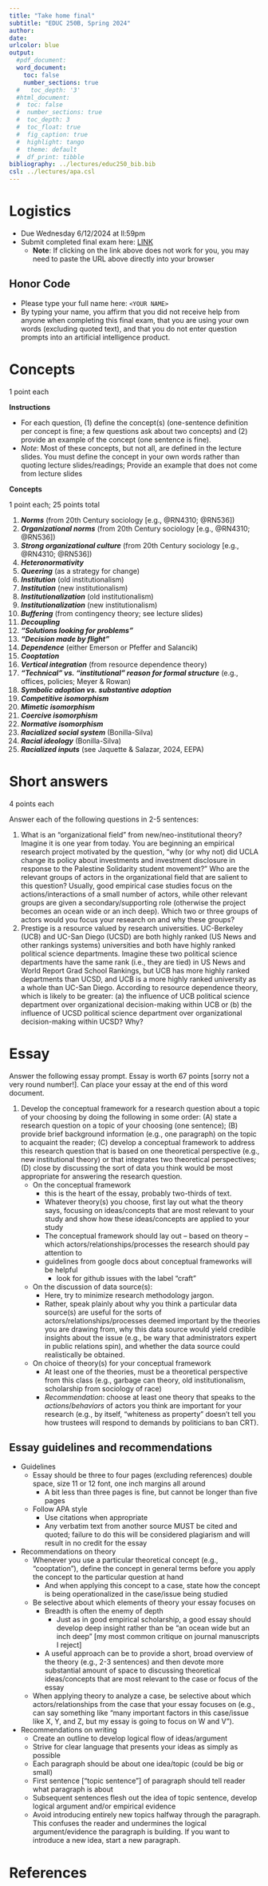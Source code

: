 ```yaml
---
title: "Take home final"
subtitle: "EDUC 250B, Spring 2024"
author: 
date: 
urlcolor: blue
output: 
  #pdf_document:
  word_document:
    toc: false
    number_sections: true
  #   toc_depth: '3'
  #html_document:
  #  toc: false
  #  number_sections: true    
  #  toc_depth: 3
  #  toc_float: true
  #  fig_caption: true
  #  highlight: tango
  #  theme: default
  #  df_print: tibble
bibliography: ../lectures/educ250_bib.bib
csl: ../lectures/apa.csl
---
```


# Logistics


- Due Wednesday 6/12/2024 at ll:59pm
- Submit completed final exam here: [LINK](https://docs.google.com/forms/d/1q4uFsqBYLN_Nxkt82irLB6Q6LyKjbpbOoP-C9tkQa14/prefill)
  - **Note**: If clicking on the link above does not work for you, you may need to paste the URL above directly into your browser


## Honor Code

-	Please type your full name here: `<YOUR NAME>`
-	By typing your name, you affirm that you did not receive help from anyone when completing this final exam, that you are using your own words (excluding quoted text), and that you do not enter question prompts into an artificial intelligence product.

# Concepts

1 point each

**Instructions**

- For each question, (1) define the concept(s) (one-sentence definition per concept is fine; a few questions ask about two concepts) and (2) provide an example of the concept (one sentence is fine). 
- _Note_: Most of these concepts, but not all, are defined in the lecture slides. You must define the concept in your own words rather than quoting lecture slides/readings; Provide an example that does not come from lecture slides

**Concepts**

1 point each; 25 points total

1. __*Norms*__ (from 20th Century sociology [e.g., @RN4310; @RN536])
1. __*Organizational norms*__ (from 20th Century sociology [e.g., @RN4310; @RN536])
1. __*Strong organizational culture*__ (from 20th Century sociology [e.g., @RN4310; @RN536])
1. __*Heteronormativity*__
1. __*Queering*__ (as a strategy for change)
1. __*Institution*__ (old institutionalism)
1. __*Institution*__ (new institutionalism)
1. __*Institutionalization*__ (old institutionalism)
1. __*Institutionalization*__ (new institutionalism)
1. __*Buffering*__ (from contingency theory; see lecture slides)
1. __*Decoupling*__
1. __*“Solutions looking for problems”*__
1. __*“Decision made by flight”*__
1. __*Dependence*__ (either Emerson or Pfeffer and Salancik)
1. __*Cooptation*__ 
1. __*Vertical integration*__ (from resource dependence theory)
1. __*"Technical" vs. "institutional" reason for formal structure*__ (e.g., offices, policies; Meyer \& Rowan)
1. __*Symbolic adoption vs. substantive adoption*__
1. __*Competitive isomorphism*__
1. __*Mimetic isomorphism*__
1. __*Coercive isomorphism*__
1. __*Normative isomorphism*__
1. __*Racialized social system*__ (Bonilla-Silva)
1. __*Racial ideology*__ (Bonilla-Silva)
1. __*Racialized inputs*__ (see Jaquette & Salazar, 2024, EEPA)


<!-- your comment 

1. __*Discretionary vs. standardized selection devices*__
1. __*Predatory inclusion*__ (give an example other than for-profit colleges)
1. __*Repressive legalism*__
-->


# Short answers

4 points each

Answer each of the following questions in 2-5 sentences:

<!-- your comment 

1.	According to resource dependence theory, why does organizational mission change when an organization switches from relying on one resource to relying on a different resource [consider both internal and external power dynamics]. Give an example.
-->
1. What is an "organizational field" from new/neo-institutional theory? Imagine it is one year from today. You are beginning an empirical research project motivated by the question, "why (or why not) did UCLA change its policy about investments and investment disclosure in response to the Palestine Solidarity student movement?" Who are the relevant groups of actors in the organizational field that are salient to this question? Usually, good empirical case studies focus on the actions/interactions of a small number of actors, while other relevant groups are given a secondary/supporting role (otherwise the project becomes an ocean wide or an inch deep). Which two or three groups of actors would you focus your research on and why these groups?
1. Prestige is a resource valued by research universities. UC-Berkeley (UCB) and UC-San Diego (UCSD) are both highly ranked (US News and other rankings systems) universities and both have highly ranked political science departments. Imagine these two political science departments have the same rank (i.e., they are tied) in US News and World Report Grad School Rankings, but UCB has more highly ranked departments than UCSD, and UCB is a more highly ranked university as a whole than UC-San Diego. According to resource dependence theory, which is likely to be greater: (a) the influence of UCB political science department over organizational decision-making within UCB or (b) the influence of UCSD political science department over organizational decision-making within UCSD? Why?


# Essay


Answer the following essay prompt. Essay is worth 67 points [sorry not a very round number!]. Can place your essay at the end of this word document.

1. Develop the conceptual framework for a research question about a topic of your choosing by doing the following in some order: (A) state a research question on a topic of your choosing (one sentence); (B) provide brief background information (e.g., one paragraph) on the topic to acquaint the reader; (C) develop a conceptual framework to address this research question that is based on one theoretical perspective (e.g., new institutional theory) or that integrates two theoretical perspectives; (D) close by discussing the sort of data you think would be most appropriate for answering the research question. 
    - On the conceptual framework
      - this is the heart of the essay, probably two-thirds of text.
      - Whatever theory(s) you choose, first lay out what the theory says, focusing on ideas/concepts that are most relevant to your study and show how these ideas/concepts are applied to your study
      - The conceptual framework should lay out -- based on theory -- which actors/relationships/processes the research should pay attention to
      - guidelines from google docs about conceptual frameworks will be helpful
        - look for github issues with the label "craft"
    - On the discussion of data source(s):
      - Here, try to minimize research methodology jargon. 
      - Rather, speak plainly about why you think a particular data source(s) are useful for the sorts of actors/relationships/processes deemed important by the theories you are drawing from, why this data source would yield credible insights about the issue (e.g., be wary that administrators expert in public relations spin), and whether the data source could realistically be obtained.
    - On choice of theory(s) for your conceptual framework
      - At least one of the theories, must be a theoretical perspective from this class (e.g., garbage can theory, old institutionalism, scholarship from sociology of race)
      - *Recommendation*: choose at least one theory that speaks to the *actions*/*behaviors* of actors you think are important for your research (e.g., by itself, "whiteness as property" doesn't tell you how trustees will respond to demands by politicians to ban CRT).


## Essay guidelines and recommendations

- Guidelines
  - Essay should be three to four pages (excluding references) double space, size 11 or 12 font, one inch margins all around
    - A bit less than three pages is fine, but cannot be longer than five pages
  - Follow APA style
    - Use citations when appropriate
    -	Any verbatim text from another source MUST be cited and quoted; failure to do this will be considered plagiarism and will result in no credit for the essay
- Recommendations on theory
  -	Whenever you use a particular theoretical concept (e.g., "cooptation"), define the concept in general terms before you apply the concept to the particular question at hand
    - And when applying this concept to a case, state how the concept is being operationalized in the case/issue being studied
  -	Be selective about which elements of theory your essay focuses on
    - Breadth is often the enemy of depth
      - Just as in good empirical scholarship, a good essay should develop deep insight rather than be “an ocean wide but an inch deep” [my most common critique on journal manuscripts I reject]
    - A useful approach can be to provide a short, broad overview of the theory (e.g., 2-3 sentences) and then devote more substantial amount of space to discussing theoretical ideas/concepts that are most relevant to the case or focus of the essay
  - When applying theory to analyze a case, be selective about which actors/relationships from the case that your essay focuses on (e.g., can say something like "many important factors in this case/issue like X, Y, and Z, but my essay is going to focus on W and V").
- Recommendations on writing
  - Create an outline to develop logical flow of ideas/argument
  - Strive for clear language that presents your ideas as simply as possible
  - Each paragraph should be about one idea/topic (could be big or small)
  - First sentence ["topic sentence"] of paragraph should tell reader what paragraph is
  about
  - Subsequent sentences flesh out the idea of topic sentence, develop logical
  argument and/or empirical evidence
  - Avoid introducing entirely new topics halfway through the paragraph. This confuses the reader and undermines the logical argument/evidence the paragraph is building. If you want to introduce a new idea, start a new paragraph.


# References




<!-- your comment 

One of the two essay prompts should be of the type: apply two theories to analyze the following case [and provide recommendations] because that will be what you do for DAP when ask students to apply two theoretical perspectives to analyze demands by Black Bruins

grad school programs going test optional

####### UNIVERSITY TIES TO POLICE

Group 3: Police Racial Profiling and Brutality on Campus 
Students are calling for universities to cut their contracts with city and state police forces in the wake of campus police brutality during Black Lives Matter demonstrations and mental health crises. Students call for university administration to reinvest their budget to repair the harm police violence has caused to their community, especially students of color. In addition, they ask the university to partner with them to educate and organize students and faculty on the harm of carceral systems and focus on community care.

https://www.insidehighered.com/news/2020/06/05/students-demand-universities-break-ties-local-police-few-have


############# will graduate programs change the "canon" of theory courses to be more critical




texas donors threaten to pull gifts over fight song;
  - https://www.insidehighered.com/quick-takes?page=4
  - analyze university fight song as an institution; 
  
- university decisions about opening classes; mask mandate;
  - e.g., bob jones university https://www.insidehighered.com/quick-takes?page=4

-->


<!-- DAP essay prompt; analyze demands by black bruins



-->
<!-- Previous essay prompts

The "Combahee River Collective" was a Black feminist organization best known for publishing the 1977 _Combahee River Collective Statement_, which became an important document in the development of Black feminism [@RN4570]. @RN869 develop an old institutionalism analysis of the origins and institutionalization of the "terminal vocational education" mission of the community college. Your task is, first, to develop an old institutionalism analysis of the origins and institutionalization of the _Combahee River Collective Statement_. Next, apply selected ideas/concepts from Black feminism – from Combahee River Collective Statement or other Black feminist scholarship you have read – to your analysis. Discuss how this application of Black feminism overcomes limitations of the old institutionalism analysis or yields insights that would difficult to observe in an analysis that only utilized old institutionalism.


•	Describe core ideas/concepts of old institutionalism. Analyze the events described in Hevel (2017) from an old institutionalism perspective. How could concepts from queer theory be incorporated to strengthen this analysis?
Hevel, M. S. (2017). Toward a history of LGBT student organizations' struggle-for-recognition lawsuits: The exemplar of GLSA v. Gohn.


4.	“Institutionalization projects” are conscious efforts by a well-organized group of actors to change macro-level institutions that affect entire fields or professions (as opposed to organization-level institutions).  Analysis of institutionalization projects often incorporate elements of “old” and “new” institutional theory. Old institutionalism is relevant because it highlights agency of “institutional agents”, status-group mobilization/coalition-building, strategizing, etc. necessary to change institutions. New institutionalism is relevant because the goal is change what the field defines as legitimate/appropriate and because institutional agents may attempt to achieve their goals by harnessing the mechanisms of coercive, mimetic, or normative isomorphism (especially if the “field” is organized around a small number of professional associations).  The term “neo-institutional theory” refers to the integration of elements of old and new institutionalism. Consider the ASHE Presidential speech by Shaun Harper as part of a broader institutionalization project to change the field of higher education research (e.g., what topics are legitimate, how should curriculum in higher education programs be changed, how should research quality be defined, which actors are most influential in determining allocation of resources, etc.).  Your task: use selected elements of old and new institutionalism to (1) analyze the strategies you observed in the ASHE presidential speech and (2) make recommendations about strategies/actions that would increase the success of this institutionalization project.  OPTIONALLY, describe any limitations of neo-institutional theory with respect to making helpful recommendations about this institutionalization project.

##########################

3.	Imagine that you are a consultant that has been hired to provide advice to the dean of a college of education at a major public research university.  State appropriations to the university have declined in recent years and the university recently adopted a “responsibility center budget model” which means that every college must generate sufficient revenues to cover its costs.  The dean could not afford to hire new faculty when several senior professors retired and several others were poached by other universities.  A major donor who is pro-charter school approached the dean offering a $30 million gift to start a research/policy center focused on helping charter schools improve their performance. This funding would enable the dean to hire several new faculty (who study charter schools). The majority of faculty are opposed to charter schools. Leaders of local traditional public schools are also opposed to charter schools. The percent of local K-12 students attending charter schools increased from 15% to 30% in the last decade.  Your task is to analyze this issue and provide recommendations using two of the following three theoretical perspectives: garbage can decision-making theory, old institutionalism, resource dependence theory. Feel free to invent additional details but avoid inventing details that make the problem too simplistic (e.g., faculty will vote to terminate the dean if she creates the center).


##########################
On Friday, 2/29/2020 UC-Santa Cruz fired 54 graduate assistants who had gone on strike to demand a cost of living adjustment (COLA) (i.e., higher wages). Imagine that you are a consultant who has been hired by [you choose] either the University of California Office of the President (UCOP) *or* the United Auto Workers Local 2685, the union that represents all UC graduate students. Your task is to: (A) summarize the main ideas of Emerson (1962) and Pfeffer and Salancik (1978); (B) apply these ideas to analyze the conflict; and (C) drawing from your analysis, develop a few (e.g., 2-4) recommendations for actions your client should take as well as the rationale for these recommendations.

ADDITIONAL NOTES/HINTS

•	I have included a handful of short news stories/documents about this issue in CCLE
o	No need to do additional reading beyond these sources
o	Also, feel free to read selectively from this website created UC-Santa Cruz students https://payusmoreucsc.com/ [Thank you Katie!!!]
o	I am more interested in how apply theory to a case rather than you demonstrating that you know everything about the case


Integrate selected ideas/concepts from “Whiteness as Property” (Harris, 1993) with one other theoretical perspective we learned in class to analyze how/why the University of California Board of Regents will vote on the use of standardized tests (i.e., SAT, ACT) in the UC admissions process

ADDITIONAL NOTES/HINTS

•	Generally speaking, your essay should theoretical ideas/concepts, introduce relevant background information on the case, and then apply these ideas/concepts to analyze the case
•	Harris (1993) explicitly discusses conceptions of “merit” and the role of standardized tests in defining “merit”
•	I have included a handful of short news stories/documents about this issue in CCLE
o	No need to do additional reading beyond these sources
o	Note that several of them talk about the “UC Academic Council’s Standardized Testing Task Force” but no need to make that taskforce and their report a primary focus of your essay

-->



